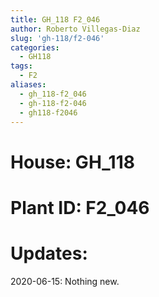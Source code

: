 ```yaml
---
title: GH_118 F2_046
author: Roberto Villegas-Diaz
slug: 'gh-118/f2-046'
categories:
  - GH118
tags:
  - F2
aliases:
  - gh_118-f2_046
  - gh-118-f2-046
  - gh118-f2046
---
```


# **House**: GH_118
# **Plant ID**: F2_046
# **Updates**: 
2020-06-15: Nothing new.
